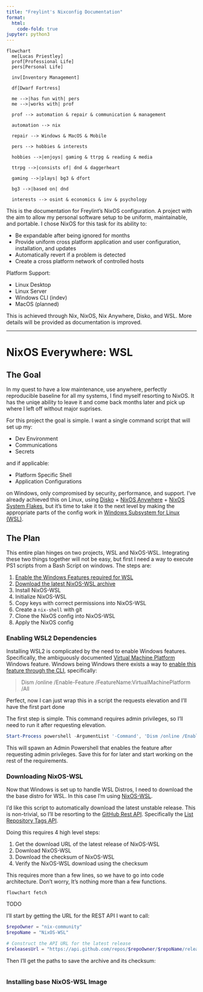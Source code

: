 ```yaml
---
title: "Freylint's Nixconfig Documentation"
format:
  html:
    code-fold: true
jupyter: python3
---
```


```mermaid
flowchart
  me[Lucas Priestley]
  prof[Professional Life]
  pers[Personal Life]

  inv[Inventory Management]

  df[Dwarf Fortress]

  me -->|has fun with| pers
  me -->|works with| prof

  prof --> automation & repair & communication & management

  automation --> nix

  repair --> Windows & MacOS & Mobile
  
  pers --> hobbies & interests

  hobbies -->|enjoys| gaming & ttrpg & reading & media

  ttrpg -->|consists of| dnd & daggerheart

  gaming -->|plays| bg3 & dfort

  bg3 -->|based on| dnd

  interests --> osint & economics & inv & psychology
```

This is the documentation for Freylint's NixOS configuration. A project with the aim to allow my personal software setup to be uniform, maintainable, and portable. I chose NixOS for this task for its ability to:

-   Be expandable after being ignored for months
-   Provide uniform cross platform application and user configuration, installation, and updates
-   Automatically revert if a problem is detected
-   Create a cross platform network of controlled hosts

Platform Support:

-   Linux Desktop
-   Linux Server
-   Windows CLI (indev)
-   MacOS (planned)

This is achieved through Nix, NixOS, Nix Anywhere, Disko, and WSL. More details will be provided as documentation is improved.

------------------------------------------------------------------------

# NixOS Everywhere: WSL

## The Goal

In my quest to have a low maintenance, use anywhere, perfectly reproducible baseline for all my systems, I find myself resorting to NixOS. It has the uniqe ability to leave it and come back months later and pick up where I left off without major suprises.

For this project the goal is simple. I want a single command script that will set up my:

-   Dev Environment
-   Communications
-   Secrets

and if applicable:

-   Platform Specific Shell
-   Application Configurations

on Windows, only compromised by security, performance, and support. I've already achieved this on Linux, using [Disko](https://github.com/nix-community/disko) + [NixOS Anywhere](https://github.com/nix-community/nixos-anywhere) + [NixOS System Flakes](https://www.tweag.io/blog/2020-07-31-nixos-flakes/), but it's time to take it to the next level by making the appropriate parts of the config work in [Windows Subsystem for Linux (WSL)](https://learn.microsoft.com/en-us/windows/wsl/).

## The Plan

This entire plan hinges on two projects, WSL and NixOS-WSL. Integrating these two things together will not be easy, but first I need a way to execute PS1 scripts from a Bash Script on windows. The steps are:

1.  [Enable the Windows Features required for WSL](#enabling-wsl2-dependencies)
2.  [Download the latest NixOS-WSL archive](#downloading-nixos-wsl)
3.  Install NixOS-WSL
4.  Initialize NixOS-WSL
5.  Copy keys with correct permissions into NixOS-WSL
6.  Create a `nix-shell` with git
7.  Clone the NixOS config into NixOS-WSL
8.  Apply the NixOS config

### Enabling WSL2 Dependencies {#enabling-wsl2-dependencies}

Installing WSL2 is complicated by the need to enable Windows features. Specifically, the ambiguously documented [Virtual Machine Platform](https://learn.microsoft.com/en-us/virtualization/hyper-v-on-windows/) Windows feature. Windows being Windows there exists a way to [enable this feature through the CLI](https://learn.microsoft.com/en-us/windows-hardware/manufacture/desktop/enable-or-disable-windows-features-using-dism?view=windows-11), specifically:

> Dism /online /Enable-Feature /FeatureName:VirtualMachinePlatform /All

Perfect, now I can just wrap this in a script the requests elevation and I'll have the first part done

The first step is simple. This command requires admin privileges, so I'll need to run it after requesting elevation.

``` ps1
Start-Process powershell -ArgumentList '-Command', 'Dism /online /Enable-Feature /FeatureName:VirtualMachinePlatform /All' -NoNewWindow -Verb RunAs
```

This will spawn an Admin Powershell that enables the feature after requesting admin privileges. Save this for for later and start working on the rest of the requirements.

### Downloading NixOS-WSL {#downloading-nixos-wsl}

Now that Windows is set up to handle WSL Distros, I need to download the the base distro for WSL. In this case I'm using [NixOS-WSL](https://github.com/nix-community/NixOS-WSL).

I'd like this script to automatically download the latest unstable release. This is non-trivial, so I'll be resorting to the [GitHub Rest API](https://docs.github.com/en/rest?apiVersion=2022-11-28). Specifically the [List Repository Tags API](https://docs.github.com/en/rest/repos/repos?apiVersion=2022-11-28#list-repository-tags).

Doing this requires 4 high level steps:

1.  Get the download URL of the latest release of NixOS-WSL
2.  Download NixOS-WSL
3.  Download the checksum of NixOS-WSL
4.  Verify the NixOS-WSL download using the checksum

This requires more than a few lines, so we have to go into code architecture. Don't worry, It's nothing more than a few functions.

```mermaid
flowchart fetch
```

TODO

I'll start by getting the URL for the REST API I want to call:

``` ps1
$repoOwner = "nix-community"
$repoName = "NixOS-WSL"

# Construct the API URL for the latest release
$releasesUrl = "https://api.github.com/repos/$repoOwner/$repoName/releases/latest"
```

Then I'll get the paths to save the archive and its checksum:

``` ps1
```

### Installing base NixOS-WSL Image
